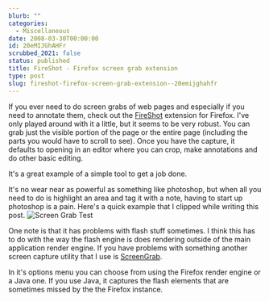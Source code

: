 ```yaml
---
blurb: ""
categories:
  - Miscellaneous
date: 2008-03-30T00:00:00
id: 20eMIJGhAHFr
scrubbed_2021: false
status: published
title: FireShot - Firefox screen grab extension
type: post
slug: fireshot-firefox-screen-grab-extension--20emijghahfr
---
```


If you ever need to do screen grabs of web pages and especially if you need to annotate them, check out the [FireShot](http://screenshot-program.com/fireshot/) extension for Firefox. I've only played around with it a little, but it seems to be very robust. You can grab just the visible portion of the page or the entire page (including the parts you would have to scroll to see). Once you have the capture, it defaults to opening in an editor where you can crop, make annotations and do other basic editing. 

It's a great example of a simple tool to get a job done.

It's no wear near as powerful as something like photoshop, but when all you need to do is highlight an area and tag it with a note,
having to start up photoshop is a pain. Here's a quick example that I clipped while writing this post. ![Screen Grab Test](http://www.alanwsmith.com/blog/wp-content/uploads/screen-grab-test.png)

One note is that it has problems with flash stuff sometimes. I think this has to do with the way the flash engine is does rendering outside of the main application render engine. If you have problems with something another screen capture utility that I use is [ScreenGrab](https://addons.mozilla.org/en-US/firefox/addon/1146).

In it's options menu you can choose from using the Firefox render engine or a Java one. If you use Java, it captures the flash elements that are sometimes missed by the the Firefox instance.